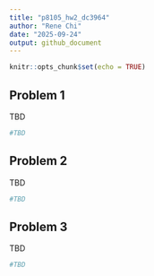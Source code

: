 ```yaml
---
title: "p8105_hw2_dc3964"
author: "Rene Chi"
date: "2025-09-24"
output: github_document
---
```


```r
knitr::opts_chunk$set(echo = TRUE)
```

## Problem 1

TBD

```r
#TBD
```

## Problem 2

TBD

```r
#TBD
```

## Problem 3

TBD

```r
#TBD
```
